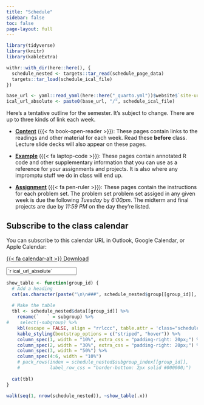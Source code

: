 ```yaml
---
title: "Schedule"
sidebar: false
toc: false
page-layout: full
---
```


```r
library(tidyverse)
library(knitr)
library(kableExtra)

withr::with_dir(here::here(), {
  schedule_nested <- targets::tar_read(schedule_page_data)
  targets::tar_load(schedule_ical_file)
})

base_url <- yaml::read_yaml(here::here("_quarto.yml"))$website$`site-url`
ical_url_absolute <- paste0(base_url, "/", schedule_ical_file)
```

::: {.schedule-page}

Here's a tentative outline for the semester. It's subject to change. There are up to three kinds of link each week. 

- [**Content**](/content/) ({{< fa book-open-reader >}}): These pages contain links to the readings and other material for each week. Read these **before** class. Lecture slide decks will also appear on these pages. 

- [**Example**](/example/) ({{< fa laptop-code >}}): These pages contain annotated R code and other supplementary information that you can use as a reference for your assignments and projects. It is also where any impromptu stuff we do in class will end up.  

- [**Assignment**](/assignment/) ({{< fa pen-ruler >}}): These pages contain the instructions for each problem set. The problem set problem set assiged in any given week is due the following _Tuesday_ by *6:00pm*. The midterm and final projects are due by *11:59 PM* on the day they're listed.

::: {.callout-tip}

## Subscribe to the class calendar

You can subscribe to this calendar URL in Outlook, Google Calendar, or Apple Calendar:

::: {.grid}

::: {.g-col-12 .g-col-md-2}
<p class="download-btn"><a class="btn btn-slide btn-sm" href="/`r schedule_ical_file`" role="button">{{< fa calendar-alt >}} Download</a></p>
:::

::: {.g-col-12 .g-col-md-10}
<p><input class="form-control" type="text" value="`r ical_url_absolute`" onclick="this.select()" readonly></p>
:::

:::

:::


```r
show_table <- function(group_id) {
  # Add a heading
  cat(as.character(paste("\n\n###", schedule_nested$group[[group_id]], "\n\n")))
  
  # Make the table
  tbl <- schedule_nested$data[[group_id]] %>% 
    rename(`   ` = subgroup) %>% 
#    select(-subgroup) %>% 
    kbl(escape = FALSE, align = "rrlccc", table.attr = 'class="schedule-table"') %>% 
    kable_styling(bootstrap_options = c("striped", "hover")) %>% 
    column_spec(1, width = "10%", extra_css = "padding-right: 20px;") %>% 
    column_spec(2, width = "30%", extra_css = "padding-right: 20px;") %>% 
    column_spec(3, width = "50%") %>% 
    column_spec(4:6, width = "10%") 
    # pack_rows(index = schedule_nested$subgroup_index[[group_id]],
    #           label_row_css = "border-bottom: 2px solid #000000;")
  
  cat(tbl)
}
```

```r
walk(seq(1, nrow(schedule_nested)), ~show_table(.x)) 
```

:::
